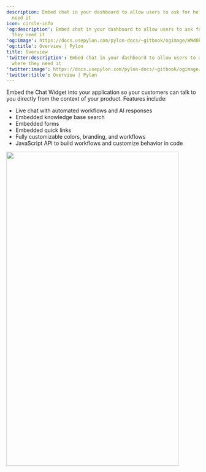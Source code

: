---
description: Embed chat in your dashboard to allow users to ask for help where they
  need it
icon: circle-info
'og:description': Embed chat in your dashboard to allow users to ask for help where
  they need it
'og:image': https://docs.usepylon.com/pylon-docs/~gitbook/ogimage/WWd0ksh4XgXUfy1W4VHG
'og:title': Overview | Pylon
title: Overview
'twitter:description': Embed chat in your dashboard to allow users to ask for help
  where they need it
'twitter:image': https://docs.usepylon.com/pylon-docs/~gitbook/ogimage/WWd0ksh4XgXUfy1W4VHG
'twitter:title': Overview | Pylon
---
Embed the Chat Widget into your application so your customers can talk to you directly from the context of your product. Features include:

* Live chat with automated workflows and AI responses
* Embedded knowledge base search
* Embedded forms
* Embedded quick links
* Fully customizable colors, branding, and workflows
* JavaScript API to build workflows and customize behavior in code

<Frame>
<img alt="" class="block" data-testid="zoom-image" fetchpriority="high" height="819" sizes="(max-width: 640px) 400px, 768px" src="/images/06459a83.png" width="449"/>
</Frame>

<Card
title="Styling"
href="/pylon-docs/chat-widget/styling"
horizontal
iconType="duotone"
icon="palette"
/>

<Card
title="Functionality"
href="/pylon-docs/chat-widget/functionality"
horizontal
iconType="duotone"
icon="flask"
/>

<Card
title="Chat Experience"
href="/pylon-docs/chat-widget/chat-experience"
horizontal
iconType="duotone"
icon="message"
/>

<Card
title="Chat Setup"
href="/pylon-docs/chat-widget/chat-setup"
horizontal
iconType="duotone"
icon="hammer"
/>

<Card
title="Identity Verification"
href="/pylon-docs/chat-widget/identity-verification"
horizontal
iconType="duotone"
icon="id-badge"
/>

<Card
title="JavaScript API"
href="/pylon-docs/chat-widget/javascript-api"
horizontal
iconType="duotone"
icon="code"
/>
